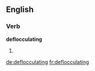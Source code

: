 ==English==

===Verb===
'''deflocculating'''

# {{present participle of|deflocculate}}

[[de:deflocculating]]
[[fr:deflocculating]]
